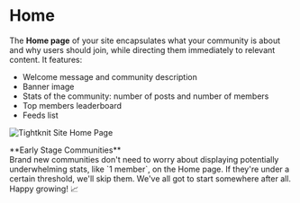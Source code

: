 
# Home

The **Home page** of your site encapsulates what your community is about and why users should join, while directing them immediately to relevant content. It features:

- Welcome message and community description
- Banner image
- Stats of the community: number of posts and number of members
- Top members leaderboard
- Feeds list

![Tightknit Site Home Page](/tightknit-site/home-page.png)

<Callout type="info" emoji="🌱">
  **Early Stage Communities** <br />
  Brand new communities don't need to worry about displaying potentially underwhelming
  stats, like `1 member`, on the Home page. If they're under a certain threshold,
  we'll skip them. We've all got to start somewhere after all. Happy growing! 📈
</Callout>

